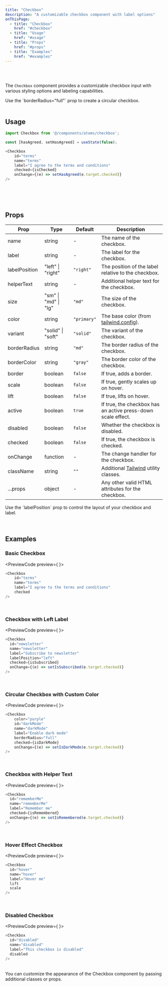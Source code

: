 ```yaml
---
title: "Checkbox"
description: "A customizable checkbox component with label options"
onThisPage:
  - title: "Checkbox"
    href: "#checkbox"
  - title: "Usage"
    href: "#usage"
  - title: "Props"
    href: "#props"
  - title: "Examples"
    href: "#examples"
---
```


<div id="checkbox" />

<br/>

<div className="flex w-full items-center justify-center">
    <Checkbox
        lift
        checked
    />
    <Checkbox
        color="green"
        border
        checked
    />
    <Checkbox
        color="yellow"
        borderRadius="full"
        checked
    />
    <Checkbox
        color="purple"
        borderRadius="full"
    />
    <Checkbox
        color="red"
        checked
    />
    <Checkbox
        checked
        color="green"
        disabled
    />
    <Checkbox
        color="purple"
        circle
        checked
    />
    <Checkbox
        color="primary"
        checked
    />
</div>

<br />

The `Checkbox` component provides a customizable checkbox input with various styling options and labeling capabilities.

<Tip>
    Use the `borderRadius="full"` prop to create a circular checkbox.
</Tip>

<br/>
<br/>
<Divider />

<div id="usage" />

## Usage

```js
import Checkbox from '@/components/atoms/checkbox';

const [hasAgreed, setHasAgreed] = useState(false);

<Checkbox
    id="terms"
    name="terms"
    label="I agree to the terms and conditions"
    checked={isChecked}
    onChange={(e) => setHasAgreed(e.target.checked)}
/>
```

<br/>
<br/>
<br/>
<Divider />

<div id="props" />

## Props

| Prop          | Type                 | Default     | Description                                                                 |
|---------------|----------------------|-------------|-----------------------------------------------------------------------------|
| name          | string               | -           | The name of the checkbox.                                                   |
| label         | string               | -           | The label for the checkbox.                                                 |
| labelPosition | "left" \| "right"    | `"right"`   | The position of the label relative to the checkbox.                         |
| helperText    | string               | -           | Additional helper text for the checkbox.                                    |
| size          | "sm" \| "md" \| "lg" | `"md"`      | The size of the checkbox.                                                   |
| color         | string               | `"primary"` | The base color (from [tailwind.config](/docs/features/config#color-theme)). |
| variant       | "solid" \| "soft"    | `"solid"`   | The variant of the checkbox.                                                |
| borderRadius  | string               | `"md"`      | The border radius of the checkbox.                                          |
| borderColor   | string               | `"gray"`    | The border color of the checkbox.                                           |
| border        | boolean              | `false`     | If true, adds a border.                                                     |
| scale         | boolean              | `false`     | If true, gently scales up on hover.                                         |
| lift          | boolean              | `false`     | If true, lifts on hover.                                                    |
| active        | boolean              | `true`      | If true, the checkbox has an active press-down scale effect.                |
| disabled      | boolean              | `false`     | Whether the checkbox is disabled.                                           |
| checked       | boolean              | `false`     | If true, the checkbox is checked.                                           |
| onChange      | function             | -           | The change handler for the checkbox.                                        |
| className     | string               | `""`        | Additional [Tailwind](https://tailwindcss.com) utility classes.             |
| ...props      | object               | -           | Any other valid HTML attributes for the checkbox.                           |

<Info>
    Use the `labelPosition` prop to control the layout of your checkbox and label.
</Info>

<br/>
<br/>
<br/>
<Divider />

<div id="examples" />

## Examples

### Basic Checkbox
<PreviewCode preview={
    <Checkbox
        id="terms"
        name="terms"
        label="I agree to the terms and conditions"
        checked
    />
}>
```js
<Checkbox
    id="terms"
    name="terms"
    label="I agree to the terms and conditions"
    checked
/>
```
</PreviewCode>

<br/>

### Checkbox with Left Label
<PreviewCode preview={
    <Checkbox
        id="newsletter"
        name="newsletter"
        label="Subscribe to newsletter"
        labelPosition="left"
    />
}>
```js
<Checkbox
  id="newsletter"
  name="newsletter"
  label="Subscribe to newsletter"
  labelPosition="left"
  checked={isSubscribed}
  onChange={(e) => setIsSubscribed(e.target.checked)}
/>
```
</PreviewCode>

<br/>

### Circular Checkbox with Custom Color
<PreviewCode preview={
    <Checkbox
        color="purple"
        id="darkMode"
        name="darkMode"
        label="Enable dark mode"
        borderRadius="full"
        checked
    />
}>
```js
<Checkbox
    color="purple"
    id="darkMode"
    name="darkMode"
    label="Enable dark mode"
    borderRadius="full"
    checked={isDarkMode}
    onChange={(e) => setIsDarkMode(e.target.checked)}
/>
```
</PreviewCode>

<br/>

### Checkbox with Helper Text
<PreviewCode preview={
    <Checkbox
        id="rememberMe"
        name="rememberMe"
        label="Remember me"
        helperText="Keep me logged in"
    />
}>
```js
<Checkbox
  id="rememberMe"
  name="rememberMe"
  label="Remember me"
  checked={isRemembered}
  onChange={(e) => setIsRemembered(e.target.checked)}
/>
```
</PreviewCode>

<br/>

### Hover Effect Checkbox
<PreviewCode preview={
    <Checkbox
        id="hover"
        name="hover"
        label="Hover me"
        lift
    />
}>
```js
<Checkbox
  id="hover"
  name="hover"
  label="Hover me"
  lift
  scale
/>
```
</PreviewCode>

<br/>

### Disabled Checkbox
<PreviewCode preview={
    <Checkbox
        id="disabled"
        name="disabled"
        label="This checkbox is disabled"
        disabled
    />
}>
```js
<Checkbox
  id="disabled"
  name="disabled"
  label="This checkbox is disabled"
  disabled
/>
```
</PreviewCode>

<br />

<Tip>
    You can customize the appearance of the Checkbox component by passing additional classes or props.
</Tip>

<br />
<br />